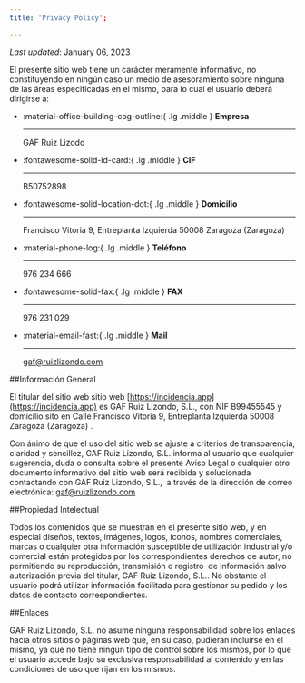 ```yaml
---
title: 'Privacy Policy';

---
```


_Last updated_: January 06, 2023


El presente sitio web tiene un carácter meramente informativo, no constituyendo en ningún caso un medio de asesoramiento sobre ninguna de las áreas especificadas en el mismo, para lo cual el usuario deberá dirigirse a:
<div class="grid cards" markdown>

-   :material-office-building-cog-outline:{ .lg .middle } __Empresa__

    ---

    GAF  Ruiz Lizodo


-   :fontawesome-solid-id-card:{ .lg .middle } __CIF__

    ---

    B50752898

- :fontawesome-solid-location-dot:{ .lg .middle } __Domicilio__ 

    ---

    Francisco Vitoria 9, Entreplanta Izquierda 50008 Zaragoza (Zaragoza)

- :material-phone-log:{ .lg .middle } __Teléfono__ 

    ---

    976 234 666

- :fontawesome-solid-fax:{ .lg .middle } __FAX__ 

    ---

    976 231 029

- :material-email-fast:{ .lg .middle } __Mail__ 

    ---

    gaf@ruizlizondo.com

</div>


##Información General

El titular del sitio web sitio web [https://incidencia.app](https://incidencia.app) es GAF Ruiz Lizondo, S.L., con NIF B99455545 y domicilio sito en Calle Francisco Vitoria 9, Entreplanta Izquierda 50008 Zaragoza (Zaragoza) .

Con ánimo de que el uso del sitio web se ajuste a criterios de transparencia, claridad y sencillez, GAF Ruiz Lizondo, S.L. informa al usuario que cualquier sugerencia, duda o consulta sobre el presente Aviso Legal o cualquier otro documento informativo del sitio web será recibida y solucionada contactando con GAF Ruiz Lizondo, S.L.,  a través de la dirección de correo electrónica: gaf@ruizlizondo.com

##Propiedad Intelectual

Todos los contenidos que se muestran en el presente sitio web, y en especial diseños, textos, imágenes, logos, iconos, nombres comerciales, marcas o cualquier otra información susceptible de utilización industrial y/o comercial están protegidos por los correspondientes derechos de autor, no permitiendo su reproducción, transmisión o registro  de información salvo autorización previa del titular, GAF Ruiz Lizondo, S.L.. No obstante el usuario podrá utilizar información facilitada para gestionar su pedido y los datos de contacto correspondientes.

##Enlaces

GAF Ruiz Lizondo, S.L. no asume ninguna responsabilidad sobre los enlaces hacía otros sitios o páginas web que, en su caso, pudieran incluirse en el mismo, ya que no tiene ningún tipo de control sobre los mismos, por lo que el usuario accede bajo su exclusiva responsabilidad al contenido y en las condiciones de uso que rijan en los mismos.
